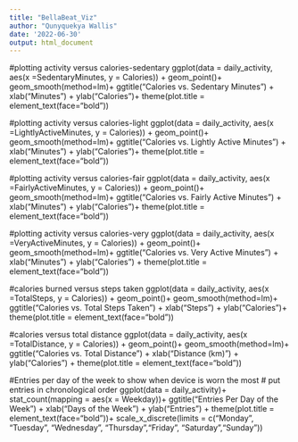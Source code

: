 ```yaml
---
title: "BellaBeat_Viz"
author: "Qunyquekya Wallis"
date: '2022-06-30'
output: html_document
---
```


#plotting activity versus calories-sedentary
ggplot(data = daily_activity, aes(x =SedentaryMinutes, y = Calories)) + 
  geom_point()+ geom_smooth(method=lm)+
  ggtitle("Calories vs. Sedentary Minutes") +
  xlab("Minutes") + ylab("Calories")+ theme(plot.title = element_text(face="bold"))

#plotting activity versus calories-light
ggplot(data = daily_activity, aes(x =LightlyActiveMinutes, y = Calories)) + 
  geom_point()+ geom_smooth(method=lm)+
  ggtitle("Calories vs. Lightly Active Minutes") +
  xlab("Minutes") + ylab("Calories")+ theme(plot.title = element_text(face="bold"))

#plotting activity versus calories-fair
ggplot(data = daily_activity, aes(x =FairlyActiveMinutes, y = Calories)) + 
  geom_point()+ geom_smooth(method=lm)+
  ggtitle("Calories vs. Fairly Active Minutes") +
  xlab("Minutes") + ylab("Calories")+ theme(plot.title = element_text(face="bold"))

#plotting activity versus calories-very
ggplot(data = daily_activity, aes(x =VeryActiveMinutes, y = Calories)) + 
  geom_point()+ geom_smooth(method=lm)+
  ggtitle("Calories vs. Very Active Minutes") +
  xlab("Minutes") + ylab("Calories") + theme(plot.title = element_text(face="bold"))

#calories burned versus steps taken
ggplot(data = daily_activity, aes(x =TotalSteps, y = Calories)) + 
  geom_point()+ geom_smooth(method=lm)+
  ggtitle("Calories vs. Total Steps Taken") +
  xlab("Steps") + ylab("Calories")+ theme(plot.title = element_text(face="bold"))

#calories versus total distance
ggplot(data = daily_activity, aes(x =TotalDistance, y = Calories)) + 
  geom_point()+ geom_smooth(method=lm)+
  ggtitle("Calories vs. Total Distance") +
  xlab("Distance (km)") + ylab("Calories") + theme(plot.title = element_text(face="bold"))

#Entries per day of the week to show when device is worn the most 
# put entries in chronological order
ggplot(data = daily_activity)+
  stat_count(mapping = aes(x = Weekday))+
  ggtitle("Entries Per Day of the Week") +
  xlab("Days of the Week") + ylab("Entries") + theme(plot.title = element_text(face="bold"))+
  scale_x_discrete(limits = c("Monday", "Tuesday", "Wednesday", "Thursday","Friday", "Saturday","Sunday"))

